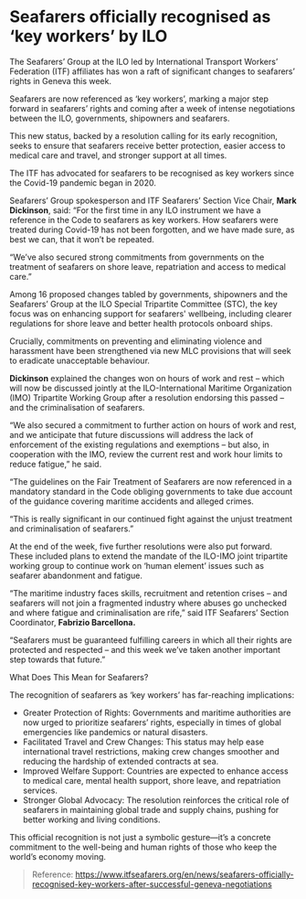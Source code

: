 # Seafarers officially recognised as ‘key workers’ by ILO

<div data-type='wrapper'>
The Seafarers’ Group at the ILO led by International Transport Workers’ Federation (ITF) affiliates has won a raft of significant changes to seafarers’ rights in Geneva this week. 

Seafarers are now referenced as ‘key workers’, marking a major step forward in seafarers’ rights and coming after a week of intense negotiations between the ILO, governments, shipowners and seafarers. 

This new status, backed by a resolution calling for its early recognition, seeks to ensure that seafarers receive better protection, easier access to medical care and travel, and stronger support at all times. 

The ITF has advocated for seafarers to be recognised as key workers since the Covid-19 pandemic began in 2020.  

Seafarers’ Group spokesperson and ITF Seafarers’ Section Vice Chair, **Mark Dickinson**, said: “For the first time in any ILO instrument we have a reference in the Code to seafarers as key workers. How seafarers were treated during Covid-19 has not been forgotten, and we have made sure, as best we can, that it won’t be repeated. 

“We’ve also secured strong commitments from governments on the treatment of seafarers on shore leave, repatriation and access to medical care.” 

Among 16 proposed changes tabled by governments, shipowners and the Seafarers’ Group at the ILO Special Tripartite Committee (STC), the key focus was on enhancing support for seafarers' wellbeing, including clearer regulations for shore leave and better health protocols onboard ships.  

Crucially, commitments on preventing and eliminating violence and harassment have been strengthened via new MLC provisions that will seek to eradicate unacceptable behaviour.  

**Dickinson** explained the changes won on hours of work and rest – which will now be discussed jointly at the ILO-International Maritime Organization (IMO) Tripartite Working Group after a resolution endorsing this passed – and the criminalisation of seafarers. 

“We also secured a commitment to further action on hours of work and rest, and we anticipate that future discussions will address the lack of enforcement of the existing regulations and exemptions – but also, in cooperation with the IMO, review the current rest and work hour limits to reduce fatigue,” he said. 

“The guidelines on the Fair Treatment of Seafarers are now referenced in a mandatory standard in the Code obliging governments to take due account of the guidance covering maritime accidents and alleged crimes.  

“This is really significant in our continued fight against the unjust treatment and criminalisation of seafarers.” 

At the end of the week, five further resolutions were also put forward. These included plans to extend the mandate of the ILO-IMO joint tripartite working group to continue work on ‘human element’ issues such as seafarer abandonment and fatigue. 

“The maritime industry faces skills, recruitment and retention crises – and seafarers will not join a fragmented industry where abuses go unchecked and where fatigue and criminalisation are rife,” said ITF Seafarers’ Section Coordinator, **Fabrizio Barcellona.** 

“Seafarers must be guaranteed fulfilling careers in which all their rights are protected and respected – and this week we’ve taken another important step towards that future.” 

What Does This Mean for Seafarers?

The recognition of seafarers as ‘key workers’ has far-reaching implications:

- Greater Protection of Rights: Governments and maritime authorities are now urged to prioritize seafarers’ rights, especially in times of global emergencies like pandemics or natural disasters.
- Facilitated Travel and Crew Changes: This status may help ease international travel restrictions, making crew changes smoother and reducing the hardship of extended contracts at sea.
- Improved Welfare Support: Countries are expected to enhance access to medical care, mental health support, shore leave, and repatriation services.
- Stronger Global Advocacy: The resolution reinforces the critical role of seafarers in maintaining global trade and supply chains, pushing for better working and living conditions.

This official recognition is not just a symbolic gesture—it’s a concrete commitment to the well-being and human rights of those who keep the world’s economy moving.

> Reference: https://www.itfseafarers.org/en/news/seafarers-officially-recognised-key-workers-after-successful-geneva-negotiations

</div>